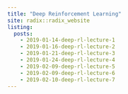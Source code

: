 ```yaml
---
title: "Deep Reinforcement Learning"
site: radix::radix_website
listing: 
  posts:
    - 2019-01-14-deep-rl-lecture-1
    - 2019-01-16-deep-rl-lecture-2
    - 2019-01-21-deep-rl-lecture-3
    - 2019-01-24-deep-rl-lecture-4
    - 2019-02-09-deep-rl-lecture-5
    - 2019-02-09-deep-rl-lecture-6
    - 2019-02-10-deep-rl-lecture-7
---
```

